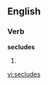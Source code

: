 
==English==

===Verb===
'''secludes'''

# {{third-person singular of|[[seclude]]}}

[[vi:secludes]]